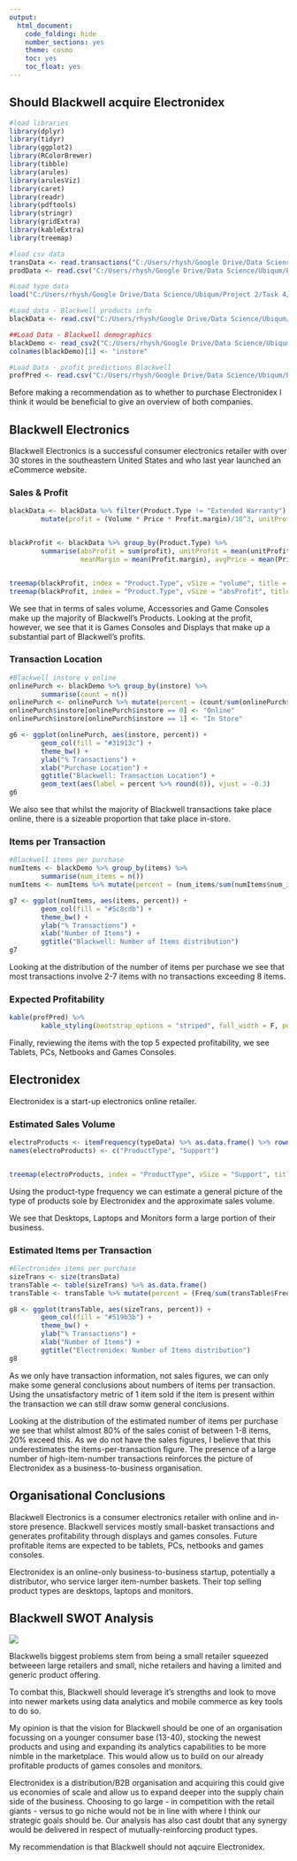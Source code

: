 ```yaml
---
output:
  html_document:
    code_folding: hide
    number_sections: yes
    theme: cosmo
    toc: yes
    toc_float: yes
---
```


## Should Blackwell acquire Electronidex

```r
#load libraries
library(dplyr)
library(tidyr)
library(ggplot2)
library(RColorBrewer)
library(tibble)
library(arules)
library(arulesViz)
library(caret)
library(readr)
library(pdftools)
library(stringr)
library(gridExtra)
library(kableExtra)
library(treemap)
```

```r
#load csv data
transData <- read.transactions("C:/Users/rhysh/Google Drive/Data Science/Ubiqum/Project 2/Task 4/data/ElectronidexTransactions2017.csv", format = "basket", sep = ",")
prodData <- read.csv("C:/Users/rhysh/Google Drive/Data Science/Ubiqum/Project 2/Task 4/data/ElectronidexTransactions2017.csv", header = FALSE)

#Load type data
load("C:/Users/rhysh/Google Drive/Data Science/Ubiqum/Project 2/Task 4/output/typeData.RDS") 

#Load data - Blackwell products info
blackData <- read.csv("C:/Users/rhysh/Google Drive/Data Science/Ubiqum/Project 2/Task 4/data/existingProductAttributes.csv")

##Load Data - Blackwell demographics
blackDemo <- read_csv2("C:/Users/rhysh/Google Drive/Data Science/Ubiqum/Project 2/Task 4/data/Blackwell_Demographic_Data.csv")
colnames(blackDemo)[1] <- "instore"

#Load Data - profit predictions Blackwell
profPred <- read.csv("C:/Users/rhysh/Google Drive/Data Science/Ubiqum/Project 2/Task 4/data/BWNewProfitPredictions.csv")
```

Before making a recommendation as to whether to purchase Electronidex I think it would be beneficial to give an overview of both companies.

## Blackwell Electronics

Blackwell Electronics is a successful consumer electronics retailer with over 30 stores in the southeastern United States and who last year launched an eCommerce website.

### Sales & Profit
```r
blackData <- blackData %>% filter(Product.Type != "Extended Warranty") %>% 
        mutate(profit = (Volume * Price * Profit.margin)/10^3, unitProfit = Price * Profit.margin)


blackProfit <- blackData %>% group_by(Product.Type) %>%
        summarise(absProfit = sum(profit), unitProfit = mean(unitProfit), volume = sum(Volume), 
                  meanMargin = mean(Profit.margin), avgPrice = mean(Price))


treemap(blackProfit, index = "Product.Type", vSize = "volume", title = "Blackwell Sales Volume by Product Type")
treemap(blackProfit, index = "Product.Type", vSize = "absProfit", title = "Blackwell Profit by Product Type")
```

We see that in terms of sales volume, Accessories and Game Consoles make up the majority of Blackwell's Products. Looking at the profit, however, we see that it is Games Consoles and Displays that make up a substantial part of Blackwell's profits.

### Transaction Location

```r
#Blackwell instore v online 
onlinePurch <- blackDemo %>% group_by(instore) %>%
        summarise(count = n())
onlinePurch <- onlinePurch %>% mutate(percent = (count/sum(onlinePurch$count))*100)
onlinePurch$instore[onlinePurch$instore == 0] <- "Online"
onlinePurch$instore[onlinePurch$instore == 1] <- "In Store"

g6 <- ggplot(onlinePurch, aes(instore, percent)) +
        geom_col(fill = "#31913c") +
        theme_bw() +
        ylab("% Transactions") + 
        xlab("Purchase Location") + 
        ggtitle("Blackwell: Transaction Location") +
        geom_text(aes(label = percent %>% round(0)), vjust = -0.3)
g6
```

We also see that whilst the majority of Blackwell transactions take place online, there is a sizeable proportion that take place in-store.

### Items per Transaction
```r
#Blackwell items per purchase
numItems <- blackDemo %>% group_by(items) %>%
        summarise(num_items = n())
numItems <- numItems %>% mutate(percent = (num_items/sum(numItems$num_items))*100)

g7 <- ggplot(numItems, aes(items, percent)) +
        geom_col(fill = "#5c8cdb") +
        theme_bw() +
        ylab("% Transactions") + 
        xlab("Number of Items") + 
        ggtitle("Blackwell: Number of Items distribution")
g7
```

Looking at the distribution of the number of items per purchase we see that most transactions involve 2-7 items with no transactions exceeding 8 items.

### Expected Profitability

```r
kable(profPred) %>%
        kable_styling(bootstrap_options = "striped", full_width = F, position = "left")
```

Finally, reviewing the items with the top 5 expected profitability, we see Tablets, PCs, Netbooks and Games Consoles.

## Electronidex

Electronidex is a start-up electronics online retailer.

### Estimated Sales Volume
```r
electroProducts <- itemFrequency(typeData) %>% as.data.frame() %>% rownames_to_column()
names(electroProducts) <- c("ProductType", "Support")


treemap(electroProducts, index = "ProductType", vSize = "Support", title = "Electronidex Sales Volume (est.) by Product Type")
```

Using the product-type frequency we can estimate a general picture of the type of products sole by Electronidex and the approximate sales volume.

We see that Desktops, Laptops and Monitors form a large portion of their business.

### Estimated Items per Transaction
```r
#Electronidex items per purchase
sizeTrans <- size(transData)
transTable <- table(sizeTrans) %>% as.data.frame()
transTable <- transTable %>% mutate(percent = (Freq/sum(transTable$Freq))*100)

g8 <- ggplot(transTable, aes(sizeTrans, percent)) +
        geom_col(fill = "#519b3b") +
        theme_bw() +
        ylab("% Transactions") + 
        xlab("Number of Items") + 
        ggtitle("Electronidex: Number of Items distribution")
g8
```

As we only have transaction information, not sales figures, we can only make some general conclusions about numbers of items per transaction. Using the unsatisfactory metric of 1 item sold if the item is present within the transaction we can still draw somw general conclusions.

Looking at the distribution of the estimated number of items per purchase we see that whilst almost 80% of the sales conist of between 1-8 items, 20% exceed this. As we do not have the sales figures, I believe that this underestimates the items-per-transaction figure. The presence of a large number of high-item-number transactions reinforces the picture of Electronidex as a business-to-business organisation.

## Organisational Conclusions

Blackwell Electronics is a consumer electronics retailer with online and in-store presence. Blackwell services mostly small-basket transactions and generates profitability through displays and games consoles. Future profitable items are expected to be tablets, PCs, netbooks and games consoles.

Electronidex is an online-only business-to-business startup, potentially a distributor, who service larger item-number baskets. Their top selling product types are desktops, laptops and monitors.

## Blackwell SWOT Analysis

![](C:/Users/rhysh/Google Drive/Data Science/Ubiqum/Project 2/Task 4/output/swot.png)

Blackwells biggest problems stem from being a small retailer squeezed betweeen large retailers and small, niche retailers and having a limited and generic product offering.

To combat this, Blackwell should leverage it's strengths and look to move into newer markets using data analytics and mobile commerce as key tools to do so.

My opinion is that the vision for Blackwell should be one of an organisation focussing on a younger consumer base (13-40), stocking the newest products and using and expanding its analytics capabilities to be more nimble in the marketplace. This would allow us to build on our already profitable products of games consoles and monitors.

Electronidex is a distribution/B2B organisation and acquiring this could give us economies of scale and allow us to expand deeper into the supply chain side of the business. Choosing to go large - in competition with the retail giants - versus to go niche would not be in line with where I think our strategic goals should be. Our analysis has also cast doubt that any synergy would be delivered in respect of mutually-reinforcing product types.

My recommendation is that Blackwell should not aqcuire Electronidex.

